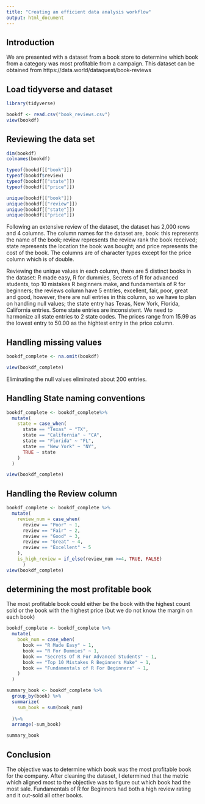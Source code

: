 ---
title: "Creating an efficient data analysis workflow"
output: html_document
---

## Introduction

We are presented with a dataset from a book store to determine which book from a category was most profitable from a campaign. This dataset can be obtained from https://data.world/dataquest/book-reviews 

## Load tidyverse and dataset

```{r}
library(tidyverse)

bookdf <- read.csv("book_reviews.csv")
view(bookdf)
```
## Reviewing the data set
```{r}
dim(bookdf)
colnames(bookdf)

typeof(bookdf[["book"]])
typeof(bookdf$review)
typeof(bookdf[["state"]])
typeof(bookdf[["price"]])

unique(bookdf[["book"]])
unique(bookdf[["review"]])
unique(bookdf[["state"]])
unique(bookdf[["price"]])
```
Following an extensive review of the dataset, the dataset has 2,000 rows and 4 columns. 
The column names for the dataset are, book: this represents the name of the book; review represents the review rank the book received; state represents the location the book was bought; and price represents the cost of the book. 
The columns are of character types except for the price column which is of double.

Reviewing the unique values in each column, there are 5 distinct books in the dataset: R made easy, R for dummies, Secrets of R for advanced students, top 10 mistakes R beginners make, and fundamentals of R for beginners; the reviews column have 5 entries, excellent, fair, poor, great and good, however, there are null entries in this column, so we have to plan on handling null values; the state entry has Texas, New York, Florida, California entries. Some state entries are inconsistent. We need to harmonize all state entries to 2 state codes. The prices range from 15.99 as the lowest entry to 50.00 as the hightest entry in the price column.

## Handling missing values
```{r}
bookdf_complete <- na.omit(bookdf)

view(bookdf_complete)
```
Eliminating the null values eliminated about 200 entries.

## Handling State naming conventions
```{r}
bookdf_complete <- bookdf_complete%>%
  mutate(
    state = case_when(
      state == "Texas" ~ "TX",
      state == "California" ~ "CA",
      state == "Florida" ~ "FL",
      state == "New York" ~ "NY",
      TRUE ~ state
    )
  )

view(bookdf_complete)
```
## Handling the Review column
```{r}
bookdf_complete <- bookdf_complete %>%
  mutate(
    review_num = case_when(
      review == "Poor" ~ 1,
      review == "Fair" ~ 2,
      review == "Good" ~ 3,
      review == "Great" ~ 4,
      review == "Excellent" ~ 5
    ),
    is_high_review = if_else(review_num >=4, TRUE, FALSE)
      )
view(bookdf_complete)
```

## determining the most profitable book
The most profitable book could either be the book with the highest count sold or the book with the highest price (but we do not know the margin on each book)
```{r}
bookdf_complete <- bookdf_complete %>%
  mutate(
    book_num = case_when(
      book == "R Made Easy" ~ 1,
      book == "R For Dummies" ~ 1,
      book == "Secrets Of R For Advanced Students" ~ 1,
      book == "Top 10 Mistakes R Beginners Make" ~ 1,
      book == "Fundamentals of R For Beginners" ~ 1,
    )
  )
```

```{r}
summary_book <- bookdf_complete %>%
  group_by(book) %>%
  summarize(
    sum_book = sum(book_num)
     
  )%>%
  arrange(-sum_book)

summary_book
```

## Conclusion
The objective was to determine which book was the most profitable 
book for the company. After cleaning the dataset, I determined that the metric which aligned most to the objective was to figure out which book had the most sale. 
Fundamentals of R for Beginners had both a high review rating and it out-sold all other books.